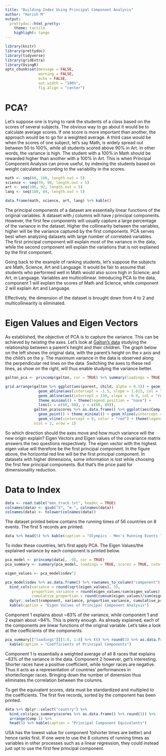 ```yaml
---
title: "Building Index Using Principal Component Analysis"
author: "Harish M"
output:
  prettydoc::html_pretty:
    theme: tactile
    highlight: tango
---
```


```r
library(knitr)
library(prettydoc)
library(tidyverse)
library(gridExtra)
library(UsingR)
opts_chunk$set(message = FALSE,
               warning = FALSE,
               echo = FALSE, 
               out.width = "100%",
               fig.align = "center")
```

# PCA?

Let's suppose one is trying to rank the students of a class based on the scores of several subjects. The obvious way to go about it would be to calculate average scores. If one score is more important than another, the approach would be to go for a weighted average. A third case would be when the scores of one subject, let's say Math, is widely spread out between 50 to 100%, while all students scored above 90% in Art. In other words, the variance is high. The student with a 100% in Math should be rewarded higher than another with a 100% in Art. This is when Principal Component Analysis can prove useful, by indexing the students based on weight calculated according to the variability in the scores.

```r
math <- seq(60, 100, length.out = 5)
science <- seq(70, 90, length.out = 5)
art <- seq(100, 92, length.out = 5)
lang <- seq(100, 84, length.out = 5)

data.frame(math, science, art, lang) %>% kable()
```

The principal components of a dataset are essentially linear functions of the original variables. A dataset with $j$ columns will have $j$ principal components. However, the first few components will usually capture a large percentage of the variance in the dataset. Higher the collinearity between the variables, higher will be the variance captured by the first components. PCA serves best when analyzing datasets with large number of correlated variables. The first principal component will explain most of the variance in the data, while the second component will explain the variations that is not explained by the first component.

Going back to the example of ranking students, let's suppose the subjects are Math, Science, Art and Language. It would be fair to assume that students who performed well in Math would also score high in Science; and Art, in Language. Variables are multicollinear. Introducing PCA to the data, component 1 will explain the scores of Math and Science, while component 2 will explain Art and Language. 

Effectively, the dimension of the dataset is brought down from 4 to 2 and multicollinearity is eliminated.

# Eigen Values and Eigen Vectors

As established, the objective of PCA is to capture the variance. This can be achieved by <i>twisting</i> the axes. Let's look at <a href = "https://en.wikipedia.org/wiki/Regression_toward_the_mean"target="_blank">Galton's data</a> studying the relationship between a parent's height and their children. The graph below on the left shows the original data, with the parent's height on the x axis and the child's on the y. The maximum variance in the data is observed along the perpendicular red lines on the data. Switching the axes to these red lines, as show on the right, will thus enable studying the variance better.

```r
galton_pca <- princomp(galton, cor = TRUE) %>% summary(loadings = TRUE, scores = TRUE)

grid.arrange(galton %>% ggplot(aes(parent, child, alpha = 0.3)) + geom_point() +
               geom_abline(aes(intercept = -1.5, slope = 1.015, col = "red")) +
               geom_abline(aes(intercept = 130, slope = -0.9, col = "red")) +
               theme_minimal() + theme(legend.position = "none") +
               lims(x = c(60, 80), y = c(60, 80)),
             galton_pca$scores %>% as.data.frame() %>% ggplot(aes(Comp.1, Comp.2, alpha = 0.3)) + 
               geom_point() + theme_minimal() + geom_hline(yintercept = 0, color = "red") +
               geom_vline(xintercept = 0, color = "red") + theme(legend.position = "none"),
             ncol = 2, nrow = 1)
```

So which direction should the axes move and how much variance will the new origin explain? Eigen Vectors and Eigen values of the covariance matrix answers the two questions respectively. The eigen vector with the highest eigen value will therefore be the first principal component. In the figure above, the horizontal red line will be the first principal component. In datasets with higher dimensions, some information is lost while choosing the first few principal components. But that's the price paid for dimensionality reduction.

# Data to Index

```r
data <- read.table("men_track.txt", header = TRUE)
colnames(data) <- gsub("X", "m_", colnames(data))
colnames(data) <- tolower(colnames(data))
```

The dataset printed below contains the running times of 56 countries on 8 events. The first 5 records are printed.

```r
data %>% head(5) %>% kable(caption = "Olympics - Men's Running Events Times - Sample")
```

To index these countries, let's first apply PCA. The Eigen Values/the explained variance by each component is printed below.

```r
pca_model <- princomp(data[, -9], cor = TRUE)
pca_summary <- summary(pca_model, loadings = TRUE, scores = TRUE, cutoff = 0)

eigen_values <- pca_model$sdev^2

pca_model$sdev %>% as.data.frame() %>% rownames_to_column("component") %>% 
  bind_cols(variance = round(sqrt(eigen_values), 3),
            proportion_variance = round(eigen_values/sum(eigen_values), 3),
            cumulative_proportion = round(cumsum(eigen_values)/sum(eigen_values), 3)) %>% 
  dplyr::select(component, variance, proportion_variance, cumulative_proportion) %>% 
  kable(caption = "Eigen Values of Principal Component Analysis")
```

Component 1 explains about ~83% of the variance, while component 1 and 2 explain about ~94%. This is plenty enough. As already explained, each of the components are linear functions of the original variable. Let's take a look at the coefficients of the components.

```r
pca_summary[["loadings"]][1:8, 1:8] %>% t() %>% round(3) %>% as.data.frame() %>%
  kable(caption = "Coefficients of Principal Components")
```

Component 1 is essentially a weighted average of all 8 races that explains ~83% of the variance in the data. Component 2 however, get's interesting. Shorter races have a positive coefficient, while longer races are negative. Thus it acts as a representation of countries' performances in shorter/longer races. Bringing down the number of dimension thus eliminates the correlation between the columns.

To get the equivalent scores, data must be standardized and multipled to the coefficients. The first five records, sorted by the component has been printed. 

```r
data %>% dplyr::select("country") %>% 
  bind_cols(pca_summary$scores %>% as.data.frame() %>% round(3)) %>% 
  arrange(Comp.1) %>% 
  head(5) %>% kable(caption = "Principal Component Equivalents")
```

USA has the lowest value for component 1(shorter times are better) and hence ranks first. If one were to use the 8 columns of running times as variables in other processes such as a linear regression, they could instead just opt to use the first few principal component. 